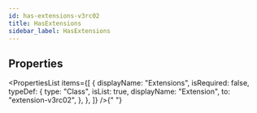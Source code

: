 ```yaml
---
id: has-extensions-v3rc02
title: HasExtensions
sidebar_label: HasExtensions
---
```



## Properties

<PropertiesList
  items={[
    {
      displayName: "Extensions",
      isRequired: false,
      typeDef: {
        type: "Class",
        isList: true,
        displayName: "Extension",
        to: "extension-v3rc02",
      },
    },
  ]}
/>{" "}
